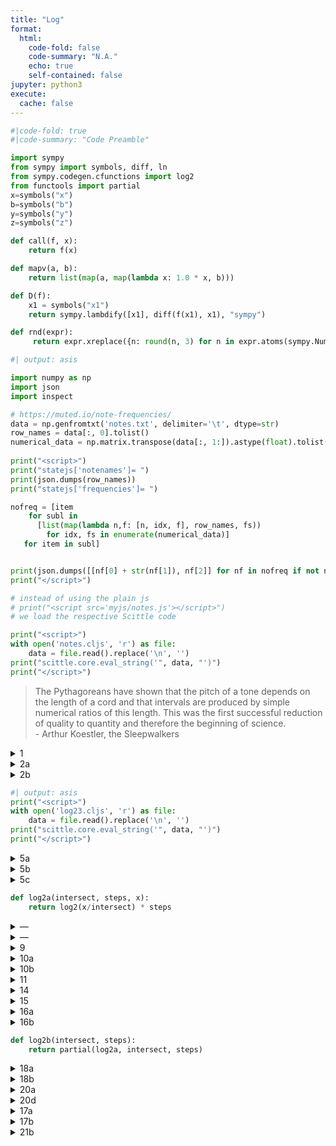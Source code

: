 ```yaml
---
title: "Log"
format:
  html:
    code-fold: false
    code-summary: "N.A."
    echo: true
    self-contained: false
jupyter: python3
execute:
  cache: false
---
```

<script type="text/javascript" charset="UTF-8"
 src="https://cdn.jsdelivr.net/npm/jsxgraph/distrib/jsxgraphcore.js"></script>
<link rel="stylesheet" type="text/css" href="https://cdn.jsdelivr.net/npm/jsxgraph/distrib/jsxgraph.css" />

<script>var SCITTLE_NREPL_WEBSOCKET_PORT = 1340;</script>
<script src="https://cdn.jsdelivr.net/npm/scittle@0.6.22/dist/scittle.js" type="application/javascript"></script>
<script src="https://cdn.jsdelivr.net/npm/scittle@0.6.22/dist/scittle.nrepl.js" type="application/javascript"></script>
<script src="https://unpkg.com/blockly/blockly.min.js"></script>
<script src="https://unpkg.com/blockly/msg/en.js"></script>
<script src="https://kloimhardt.github.io/twotiles/twotiles_core.js"></script>

<link rel="stylesheet" type="text/css" href="https://rigsomelight.com/css/syntax.css">

<link rel="stylesheet" type="text/css" href="https://rigsomelight.com/assets/bootstrap/css/bootstrap.css">

<link rel="stylesheet" type="text/css" href="https://rigsomelight.com/assets/css/style.css">

<link rel="stylesheet" type="text/css" href="https://rigsomelight.com/assets/inline-edit/css/style.css">

<script>
var parse = scittle.core.eval_string(twotiles.parse_clj);
Blockly.defineBlocksWithJsonArray(twotiles.blocks);
</script>

<script>
var brender = (code,divid) => {
let ws = Blockly.inject(divid,
{"sounds": false,
"scrollbars": false,
"trashcan": false});

Blockly.Xml.clearWorkspaceAndLoadFromXml(Blockly.utils.xml.textToDom(parse(code)), ws);

return ws;
}
</script>

<script>var statejs = {};</script>

<script>
const delay = ms => new Promise(res => setTimeout(res, ms));
</script>

::: {.hidden}
```python
#|code-fold: true
#|code-summary: "Code Preamble"

import sympy
from sympy import symbols, diff, ln
from sympy.codegen.cfunctions import log2
from functools import partial
x=symbols("x")
b=symbols("b")
y=symbols("y")
z=symbols("z")

def call(f, x):
    return f(x)

def mapv(a, b):
    return list(map(a, map(lambda x: 1.0 * x, b)))

def D(f):
    x1 = symbols("x1")
    return sympy.lambdify([x1], diff(f(x1), x1), "sympy")

def rnd(expr):
     return expr.xreplace({n: round(n, 3) for n in expr.atoms(sympy.Number)})
```
:::

::: {.hidden}
```python
#| output: asis

import numpy as np
import json
import inspect

# https://muted.io/note-frequencies/
data = np.genfromtxt('notes.txt', delimiter='\t', dtype=str)
row_names = data[:, 0].tolist()
numerical_data = np.matrix.transpose(data[:, 1:]).astype(float).tolist()
               
print("<script>")
print("statejs['notenames']= ")
print(json.dumps(row_names))
print("statejs['frequencies']= ")

nofreq = [item
    for subl in
      [list(map(lambda n,f: [n, idx, f], row_names, fs))
        for idx, fs in enumerate(numerical_data)]
   for item in subl]


print(json.dumps([[nf[0] + str(nf[1]), nf[2]] for nf in nofreq if not nf[0].endswith("s")]))
print("</script>")

# instead of using the plain js
# print("<script src='myjs/notes.js'></script>")
# we load the respective Scittle code

print("<script>")
with open('notes.cljs', 'r') as file:
    data = file.read().replace('\n', '')
print("scittle.core.eval_string('", data, "')")
print("</script>")
```
:::

> The Pythagoreans have shown that the pitch of a tone depends on the length of a cord and that intervals are produced by simple numerical ratios of this length. This was the first successful reduction of quality to quantity and therefore the beginning of science.  
> - Arthur Koestler, the Sleepwalkers

<details>
<summary>1</summary>
<div id="divnotes2" class="jxgbox" style="height:300px;"></div>
<script>statejs.notes.main("divnotes2");</script>

<span onClick=statejs.notes.main('divnotes2') style="color:blue">1</span>
<span onClick="statejs.notes.anim1()" style="color:blue">2</span>
<span onClick="statejs.notes.anim2()" style="color:blue">3</span>
<span onClick="statejs.notes.anim3()" style="color:blue">4</span>
<span onClick="statejs.notes.anim5()" style="color:blue">5</span>
<span onClick="statejs.notes.anim6()" style="color:blue">6</span>
</details>

<details>
<summary>2a</summary>
## The log2 Function
</details>

<details>
<summary>2b</summary>
<div id="blocklyDivLog2" style="height: 300px;"></div>
<script>brender("(:tiles/infix (* (log2 (:tiles/infix (/ x 220))) 7))", "blocklyDivLog2")</script>
</details>


::: {.hidden}
```python
#| output: asis
print("<script>")
with open('log23.cljs', 'r') as file:
    data = file.read().replace('\n', '')
print("scittle.core.eval_string('", data, "')")
print("</script>")
```
:::

<!--
::: {.column-margin}
<details>
<summary>3</summary>
<div id="divlog23" class="jxgbox" style="height:150px; width: 350px"></div>
<script>
statejs.log23.main("divlog23");
statejs.log23.anim2();
</script>
</details>
:::
-->

<details>
<summary>5a</summary>
<div id="divmanylogs" class="jxgbox" style="height:300px"></div>
<script>
statejs.log23.many("divmanylogs");

const mywait = async () => {
 for (let i = 0; i < 20; i++) {
  statejs.log23.manyanim2();
  await delay(500);
 }
};
</script>

<span onClick=statejs.log23.many("divmanylogs") style="color:blue">1</span>
<span onClick=mywait() style="color:blue">2</span>
</details>

<details>
<summary>5b</summary>
<div id="blocklyDiv5" style="height: 300px;"></div>
<script>
var ws5 = brender(" (:tiles/infix (* (log2 (:tiles/infix (/ x intersect))) steps))", "blocklyDiv5");

var addBlocks = (ws) => (s) =>
Blockly.Xml.appendDomToWorkspace(Blockly.utils.xml.textToDom(parse(s)), ws);
</script>
</details>

<details>
<summary>5c</summary>
<div id="jjjobs">
<div class="cljs-editor-new"><pre>(do (defn add-blocks [s] (display-html (str "&lt;tiles&gt;" s "&lt;/tiles&gt;")) :tiles)

(add-blocks '(def (log2a intersect steps x) :tiles/slot)))
(add-blocks '(log2a 220 7 440))
(add-blocks '(log2a 1 1 2))</pre></div>
</div>
</details>

<script src="https://rigsomelight.com/assets/inline-edit/main.js"></script>

<script>
function mutationCallback(customFn, mutationsList, observer) {
      mutationsList.forEach((mutation) => {
        if (mutation.target.className == "cljs-html-display active" &&
            mutation.type == "childList") {
        customFn(mutation.target.childNodes[0].innerText);
        }
    });
}

const observer = new MutationObserver(mutationCallback.bind(null, addBlocks(ws5)));
const targetNode = document.getElementById("jjjobs");
const config = { attributes: true, childList: true, subtree: true };
observer.observe(targetNode, config);
</script>

::: {.hidden}
```python
def log2a(intersect, steps, x):
    return log2(x/intersect) * steps
```
:::

::: {.column-margin}
<div>
<details>
<summary>---</summary>
<div style="width: 350px">
```python
log2a(220, 7, 440)
```
</div>
</details>
<details>
<summary>---</summary>
```python
log2a(1, 1, 2)
```
</details>
</div>
:::

:::{.column-screen-left}
<details>
<summary>9</summary>
<table>
<tr>
<td style="vertical-align: top">
<div id="blocklyDivLog21" style="height: 150px; width: 230px"></div>
<script>brender("(log2 x)", "blocklyDivLog21")</script>
</td>
<td>
<div id="divlog2x" class="jxgbox" style="height:300px; width: 800px"></div>
<script>
statejs.log23.log3("divlog2x");
</script>
<span onClick=statejs.log23.log3("divlog2x") style="color:blue">1</span>
<span onClick=statejs.log23.log3anim2() style="color:blue">2</span>
<span onClick=statejs.log23.log3anim3() style="color:blue">3</span>
</td>
</tr>
</table>
</details>
:::

<details>
<summary>10a</summary>
## The mapv Function
</details>

:::{.column-screen-left}
<details>
<summary>10b</summary>
<table><tr>
<td style="vertical-align: top">
<div style="height: 300px; width:230px; text-align: right">
<img src="myjs/xkcd_mapv.jpg"></img></div>
</td>
<td style="vertical-align: top">
<div id="blocklyDiv10" style="height: 300px; width: 800px"></div>
<script>brender("(mapv log2 [8 16 32])", "blocklyDiv10")</script>
</td>
</tr></table>
</details>
:::

<details>
<summary>11</summary>
```python
mapv(log2, [8, 16, 32])
```
</details>

:::{.column-screen-left}
<details>
<summary>14</summary>
<table><tr>
<td style="vertical-align: top">
<div style="height: 150px; width: 230px"><img src="myjs/xkcd_partial.jpg" style="horizontal-align: right"></img></div>
</td>
<td style="vertical-align: top">
<div id="blocklyDiv14" style="height: 300px; width: 800px"></div>
<script>brender("(mapv (partial log2a 1 1) [8 16 32])", "blocklyDiv14")</script>
</td>
</tr></table>
</details>
:::

<details>
<summary>15</summary>
```python
mapv(partial(log2a, 1, 1), [8, 16, 32])
```
</details>

<details>
<summary>16a</summary>
## The log2b function
</details>

<details>
<summary>16b</summary>
<div id="blocklyDiv16" style="height: 300px;"></div>
<script>brender("(def (log2b intersect steps) (return (partial (log2a intersect steps))))", "blocklyDiv16")</script>
</details>

::: {.hidden}
```python
def log2b(intersect, steps):
    return partial(log2a, intersect, steps)
```
:::


<details>
<summary>18a</summary>
<div id="blocklyDiv18a" style="height:100px"></div>
<script>brender("(mapv (log2b 1 1) [8 16 32])", "blocklyDiv18a")</script>
</details>

::: {.column-margin}
<details>
<summary>18b</summary>
<div style="width: 350px">
```python
mapv(log2b(1, 1), [8, 16, 32])
```
</div>
</details>
:::

<details>
<summary>20a</summary>
<div id="divlog20_2" class="jxgbox" style="height:300px"></div>
<script>
statejs.log23.log2b("divlog20_2");
</script>
<span onClick=statejs.log23.log2b("divlog20_2") style="color:blue">1</span>
<span onClick=statejs.log23.log2banim2() style="color:blue">2</span>
</details>

</details>

<details>
<summary>20d</summary>
<div id="divlogtri" class="jxgbox" style="height:300px;"></div>
<script>
statejs.strfrac1ovX = "$$\\frac{1}{x}$$";
statejs.log23.logtri("divlogtri");
</script>
<span onClick=statejs.log23.logtri("divlogtri") style="color:blue">1</span>
<span onClick="statejs.log23.trianim2()" style="color:blue">2</span>
<span onClick="statejs.log23.trianim3()" style="color:blue">3</span>
<span onClick="statejs.log23.trianim4()" style="color:blue">4</span>
<span onClick="statejs.log23.trianim5()" style="color:blue">5</span>
<span onClick="statejs.log23.trianim6()" style="color:blue">6</span>
<span onClick="statejs.log23.trianim7()" style="color:blue">7</span>
</details>

<details>
<summary>17a</summary>
<div id="blocklyDiv17a" style="height:300px"></div>
<script>var ws17a = brender("(mapv (log2b 1 0.7) [x y z])", "blocklyDiv17a")
var ab = addBlocks(ws17a);
</script>
<span onClick="ab('(D :tiles/slot)')" style="color:blue">D</span>
</details>

::: {.column-margin}
<details>
<summary>17b</summary>
<div style="width: 350px">
```python
mapv(log2b(1, 0.7), [x, y, z])
```
</div>
</details>
:::

<details>
<summary>21b</summary>
```python
[e.evalf() for e in        mapv(D(log2b(1, 0.7)), [x, y, z])]
```

<div id="blocklyDiv22a" class="jxgbox" style="height:100px"></div>
<script>brender("(mapv (D ln) [x y z])", "blocklyDiv22a")</script>
```python
mapv(D(ln), [x, y, z])
```
</details>

<script>
document.querySelectorAll("details")
.forEach(d => d.setAttribute("open", ""))
</script>